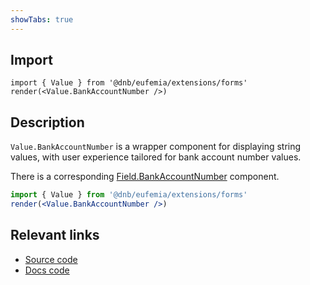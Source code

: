 ```yaml
---
showTabs: true
---
```


## Import

```tsx
import { Value } from '@dnb/eufemia/extensions/forms'
render(<Value.BankAccountNumber />)
```

## Description

`Value.BankAccountNumber` is a wrapper component for displaying string values, with user experience tailored for bank account number values.

There is a corresponding [Field.BankAccountNumber](/uilib/extensions/forms/feature-fields/BankAccountNumber) component.

```jsx
import { Value } from '@dnb/eufemia/extensions/forms'
render(<Value.BankAccountNumber />)
```

## Relevant links

- [Source code](https://github.com/dnbexperience/eufemia/tree/main/packages/dnb-eufemia/src/extensions/forms/Value/BankAccountNumber)
- [Docs code](https://github.com/dnbexperience/eufemia/tree/main/packages/dnb-design-system-portal/src/docs/uilib/extensions/forms/Value/BankAccountNumber)
